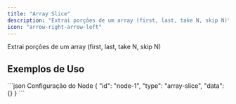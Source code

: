 ```yaml
---
title: "Array Slice"
description: "Extrai porções de um array (first, last, take N, skip N)"
icon: "arrow-right-arrow-left"
---
```


<Card title="O que faz?" icon="lightbulb" iconType="duotone">
  Extrai porções de um array (first, last, take N, skip N)
</Card>


## Exemplos de Uso

<Tabs>
  <Tab title="Exemplo Básico">
    
  </Tab>
</Tabs>

<CodeGroup>
```json Configuração do Node
{
  "id": "node-1",
  "type": "array-slice",
  "data": {}
}
```
</CodeGroup>
